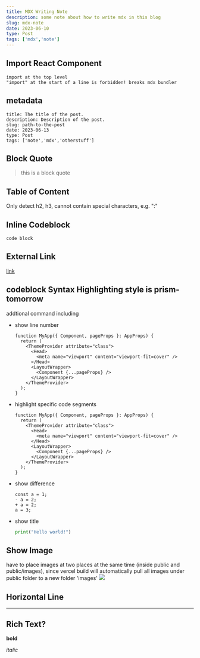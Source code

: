 ```yaml
---
title: MDX Writing Note
description: some note about how to write mdx in this blog
slug: mdx-note
date: 2023-06-10
type: Post
tags: ['mdx','note']
---
```


## Import React Component
`import at the top level`\
`"import" at the start of a line is forbidden! breaks mdx bundler`
<CustomInput />

## metadata
```
title: The title of the post.
description: Description of the post.
slug: path-to-the-post
date: 2023-06-13
type: Post
tags: ['note','mdx','otherstuff']
```

## Block Quote
> this is a block quote

## Table of Content
Only detect h2, h3, cannot contain special characters, e.g. ":"

## Inline Codeblock
`code block`

## External Link
[link](https://ivancetus.com)

## codeblock Syntax Highlighting style is prism-tomorrow
addtional command including
- show line number
  ```tsx:file.tsx showLineNumbers
  function MyApp({ Component, pageProps }: AppProps) {
    return (
      <ThemeProvider attribute="class">
        <Head>
          <meta name="viewport" content="viewport-fit=cover" />
        </Head>
        <LayoutWrapper>
          <Component {...pageProps} />
        </LayoutWrapper>
      </ThemeProvider>
    );
  }
  ```
- highlight specific code segments
  ```tsx:file.tsx showLineNumbers {2,4-5}
  function MyApp({ Component, pageProps }: AppProps) {
    return (
      <ThemeProvider attribute="class">
        <Head>
          <meta name="viewport" content="viewport-fit=cover" />
        </Head>
        <LayoutWrapper>
          <Component {...pageProps} />
        </LayoutWrapper>
      </ThemeProvider>
    );
  }
  ```
- show difference
    ```diff-js showLineNumbers {3-4}
    const a = 1;
    - a = 2;
    + a = 2;
    a = 3;
    ```
- show title
    ```python:Hello.py
    print("Hello world!")
    ```

## Show Image
have to place images at two places at the same time (inside public and public/images), since vercel build will automatically pull all images under public folder to a new folder 'images'
![](/poe.png)

## Horizontal Line
---

## Rich Text?
**bold**

_italic_